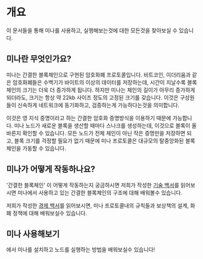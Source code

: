 
# 개요

이 문서들을 통해 미나를 사용하고, 실행해보는것에 대한 모든것을 찾아보실 수 있습니다.

## 미나란 무엇인가요?

미나는 간결한 블록체인으로 구현된 암호화폐 프로토콜입니다. 비트코인, 이더리움과 같은 암호화폐들은 수백기가 바이트의 이상의 데이터를 저장하는데, 시간이 지날수록 블록체인의 크기는 더욱 더 증가하게 됩니다. 하지만 미나는 체인의 길이가 아무리 증가하게 되더라도, 크기는 항상 약 22kb<Footnote refNumber="1" link="/blog/22kb-sized-blockchain-a-technical-reference" /> 사이즈 정도의 고정된 크기를 갖습니다. 이것은 구성원들이 신속하게 네트워크에 동기화하고, 검증하는게 가능하다는것을 의미합니다.

이것은 영 지식 증명이라고 하는 간결한 암호화 증명방식을 이용하기 때문에 가능합니다. 미나 노드가 새로운 블록을 생산할 때마다 스나크를 생성하는데, 이것으로 블록이 올바른지 확인할 수 있습니다. 모든 노드가 전체 체인이 아닌 작은 증명만을 저장하면 되고, 블록 크기를 걱정할 필요가 없기 때문에 미나 프로토콜은 대규모의 탈중앙화된 블록체인을 가동할 수 있습니다.

## 미나가 어떻게 작동하나요?

'간결한 블록체인' 이 어떻게 작동하는지 궁금하시면 저희가 작성한 [기술 백서](https://docs.minaprotocol.com/static/pdf/technicalWhitepaper.pdf)를 읽어보시면 미나에서 사용하고 있는 간결한 블록체인의 구조에 대해 배워볼수 있습니다.

저희가 작성한 [경제 백서](https://docs.minaprotocol.com/static/pdf/economicsWhitepaper.pdf)를 읽어보시면, 미나 프로토콜내의 규칙들과 보상책의 설계, 화폐 정책에 대해 배워보실수 있습니다.

## 미나 사용해보기

<DocLink copy="여기" url="/getting-started" />에서 미나를 설치하고 노드를 실행하는 방법을 배워보실수 있습니다!
